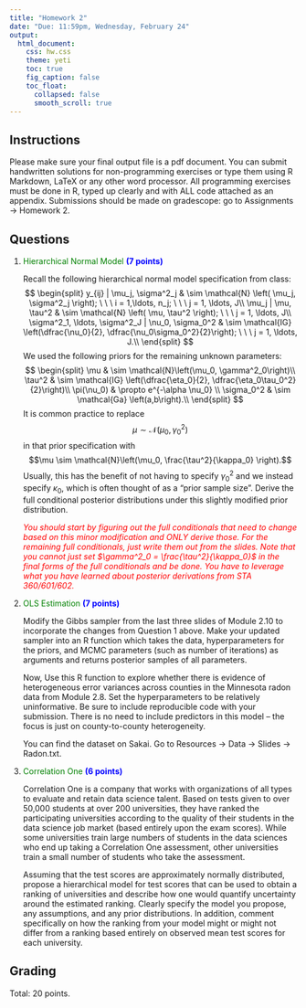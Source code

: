 ```yaml
---
title: "Homework 2"
date: "Due: 11:59pm, Wednesday, February 24"
output: 
  html_document: 
    css: hw.css
    theme: yeti
    toc: true
    fig_caption: false
    toc_float:
      collapsed: false
      smooth_scroll: true
---
```


## Instructions

Please make sure your final output file is a pdf document. You can submit handwritten solutions for non-programming exercises or type them using R Markdown, LaTeX or any other word processor. All programming exercises must be done in R, typed up clearly and with ALL code attached as an appendix. Submissions should be made on gradescope: go to Assignments $\rightarrow$ Homework 2.

## Questions
  
1. <font color="green">Hierarchical Normal Model</font> <font color="blue">**(7 points)**</font>

    Recall the following hierarchical normal model specification from class:
$$
\begin{split}
y_{ij} | \mu_j, \sigma^2_j & \sim \mathcal{N} \left( \mu_j, \sigma^2_j \right); \ \ \ i = 1,\ldots, n_j; \ \ \ j = 1, \ldots, J\\
\mu_j | \mu, \tau^2 & \sim \mathcal{N} \left( \mu, \tau^2 \right); \ \ \ j = 1, \ldots, J\\
\sigma^2_1, \ldots, \sigma^2_J | \nu_0, \sigma_0^2 & \sim \mathcal{IG} \left(\dfrac{\nu_0}{2}, \dfrac{\nu_0\sigma_0^2}{2}\right); \ \ \ j = 1, \ldots, J.\\
\end{split}
$$
We used the following priors for the remaining unknown parameters:
$$
\begin{split}
\mu & \sim \mathcal{N}\left(\mu_0, \gamma^2_0\right)\\
\tau^2 & \sim \mathcal{IG} \left(\dfrac{\eta_0}{2}, \dfrac{\eta_0\tau_0^2}{2}\right)\\
\pi(\nu_0) & \propto e^{-\alpha \nu_0} \\
\sigma_0^2 & \sim \mathcal{Ga} \left(a,b\right).\\
\end{split}
$$
It is common practice to replace
$$\mu \sim \mathcal{N}\left(\mu_0, \gamma^2_0\right)$$
in that prior specification with
$$\mu \sim \mathcal{N}\left(\mu_0, \frac{\tau^2}{\kappa_0} \right).$$
Usually, this has the benefit of not having to specify $\gamma^2_0$ and we instead specify $\kappa_0$, which is often thought of as a "prior sample size". Derive the full conditional posterior distributions under this slightly modified prior distribution.

    <font color="red">*You should start by figuring out the full conditionals that need to change based on this minor modification and ONLY derive those. For the remaining full conditionals, just write them out from the slides. Note that you cannot just set $\gamma^2_0 = \frac{\tau^2}{\kappa_0}$ in the final forms of the full conditionals and be done. You have to leverage what you have learned about posterior derivations from STA 360/601/602.*</font>
    
    
2. <font color="green">OLS Estimation</font> <font color="blue">**(7 points)**</font>

    Modify the Gibbs sampler from the last three slides of Module 2.10 to incorporate the changes from Question 1 above. Make your updated sampler into an R function which takes the data, hyperparameters for the priors, and MCMC parameters (such as number of iterations) as arguments and returns posterior samples of all parameters.
    
    Now, Use this R function to explore whether there is evidence of heterogeneous error variances across counties in the Minnesota radon data from Module 2.8. Set the hyperparameters to be relatively uninformative. Be sure to include reproducible code with your submission. There is no need to include predictors in this model -- the focus is just on county-to-county heterogeneity.
    
    You can find the dataset on Sakai. Go to Resources $\rightarrow$ Data $\rightarrow$ Slides $\rightarrow$ Radon.txt.

  
3. <font color="green">Correlation One</font> <font color="blue">**(6 points)**</font>

    Correlation One is a company that works with organizations of all types to evaluate and retain data science talent. Based on tests given to over 50,000 students at over 200 universities, they have ranked the participating universities according to the quality of their students in the data science job market (based entirely upon the exam scores). While some universities train large numbers of students in the data sciences who end up taking a Correlation One assessment, other universities train a small number of students who take the assessment.
    
    Assuming that the test scores are approximately normally distributed, propose a hierarchical model for test scores that can be used to obtain a ranking of universities and describe how one would quantify uncertainty around the estimated ranking.  Clearly specify the model you propose, any assumptions, and any prior distributions. In addition, comment specifically on how the ranking from your model might or might not differ from a ranking based entirely on observed mean test scores for each university.


## Grading

Total: 20 points.
  
  
  